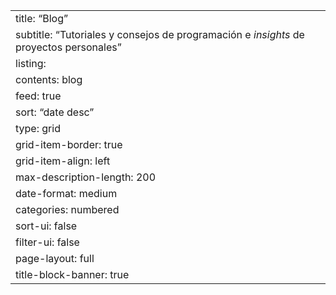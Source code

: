 ---
title: "Blog"
subtitle: "Tutoriales y consejos de programación e *insights* de proyectos personales" 
listing:
  contents: blog
  feed: true
  sort: "date desc"
  type: grid
  grid-item-border: true
  grid-item-align: left
  max-description-length: 200
  date-format: medium
  categories: numbered
  sort-ui: false
  filter-ui: false
page-layout: full
title-block-banner: true
---
